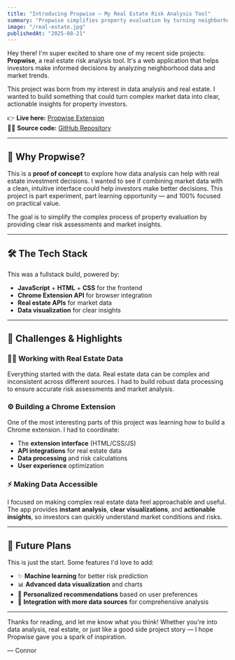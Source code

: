 ```yaml
---
title: "Introducing Propwise – My Real Estate Risk Analysis Tool"
summary: "Propwise simplifies property evaluation by turning neighborhood data into clear, actionable insights."
image: "/real-estate.jpg"
publishedAt: "2025-08-21"
---
```


Hey there! I'm super excited to share one of my recent side projects: **Propwise**, a real estate risk analysis tool. It's a web application that helps investors make informed decisions by analyzing neighborhood data and market trends.

This project was born from my interest in data analysis and real estate. I wanted to build something that could turn complex market data into clear, actionable insights for property investors.

👉 **Live here:** [Propwise Extension](https://github.com/hyattc1/Real-Estate-Risk-Analysis)  
👨‍💻 **Source code:** [GitHub Repository](https://github.com/hyattc1/Real-Estate-Risk-Analysis)

---

## 🧪 Why Propwise?

This is a **proof of concept** to explore how data analysis can help with real estate investment decisions. I wanted to see if combining market data with a clean, intuitive interface could help investors make better decisions. This project is part experiment, part learning opportunity — and 100% focused on practical value.

The goal is to simplify the complex process of property evaluation by providing clear risk assessments and market insights.

---

## 🛠️ The Tech Stack

This was a fullstack build, powered by:

- **JavaScript** + **HTML** + **CSS** for the frontend
- **Chrome Extension API** for browser integration
- **Real estate APIs** for market data
- **Data visualization** for clear insights

---

## 🧩 Challenges & Highlights

### 🕵️‍♂️ Working with Real Estate Data

Everything started with the data. Real estate data can be complex and inconsistent across different sources. I had to build robust data processing to ensure accurate risk assessments and market analysis.

### ⚙️ Building a Chrome Extension

One of the most interesting parts of this project was learning how to build a Chrome extension. I had to coordinate:

- The **extension interface** (HTML/CSS/JS)
- **API integrations** for real estate data
- **Data processing** and risk calculations
- **User experience** optimization

### ⚡ Making Data Accessible

I focused on making complex real estate data feel approachable and useful. The app provides **instant analysis**, **clear visualizations**, and **actionable insights**, so investors can quickly understand market conditions and risks.

---

## 🔮 Future Plans

This is just the start. Some features I'd love to add:

- ✨ **Machine learning** for better risk prediction
- 📊 **Advanced data visualization** and charts
- 🎯 **Personalized recommendations** based on user preferences
- 🧠 **Integration with more data sources** for comprehensive analysis

---

Thanks for reading, and let me know what you think! Whether you're into data analysis, real estate, or just like a good side project story — I hope Propwise gave you a spark of inspiration.

— Connor
